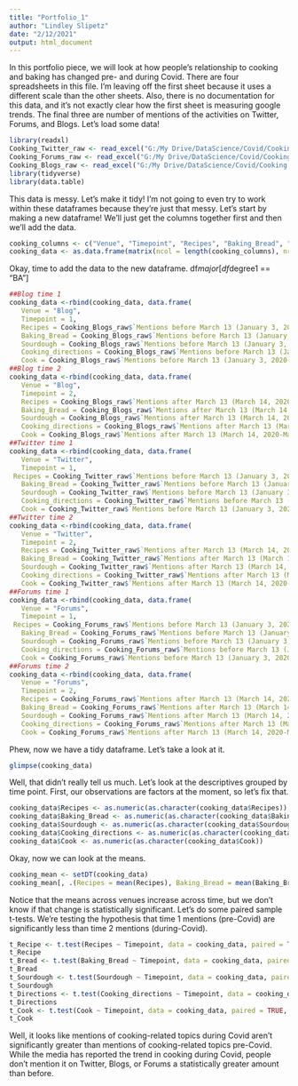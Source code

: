 ```yaml
---
title: "Portfolio_1"
author: "Lindley Slipetz"
date: "2/12/2021"
output: html_document
---
```


In this portfolio piece, we will look at how people's relationship to cooking and baking has changed pre- and during Covid. There are four spreadsheets in this file. I'm leaving off the first sheet because it uses a different scale than the other sheets. Also, there is no documentation for this data, and it's not exactly clear how the first sheet is measuring google trends. The final three are number of mentions of the activities on Twitter, Forums, and Blogs. Let's load some data! 

```r
library(readxl)
Cooking_Twitter_raw <- read_excel("G:/My Drive/DataScience/Covid/Cooking.xlsx", sheet = 2)
Cooking_Forums_raw <- read_excel("G:/My Drive/DataScience/Covid/Cooking.xlsx", sheet = 3)
Cooking_Blogs_raw <- read_excel("G:/My Drive/DataScience/Covid/Cooking.xlsx", sheet = 4)
library(tidyverse)
library(data.table)
```

This data is messy. Let's make it tidy! I'm not going to even try to work within these dataframes because they're just that messy. Let's start by making a new dataframe! We'll just get the columns together first and then we'll add the data.

```r
cooking_columns <- c("Venue", "Timepoint", "Recipes", "Baking_Bread", "Sourdough", "Cooking_directions", "Cook")
cooking_data <- as.data.frame(matrix(ncol = length(cooking_columns), nrow=0, dimnames = list(NULL,cooking_columns)) )
```

Okay, time to add the data to the new dataframe. 
df$major[df$degree1 == "BA"]
```r
##Blog time 1
cooking_data <-rbind(cooking_data, data.frame(
   Venue = "Blog",
   Timepoint = 1,
   Recipes = Cooking_Blogs_raw$`Mentions before March 13 (January 3, 2020-March 12, 2020)...8`[Cooking_Blogs_raw$...7 == "Recipes" & is.na(Cooking_Blogs_raw$...7) == FALSE],
   Baking_Bread = Cooking_Blogs_raw$`Mentions before March 13 (January 3, 2020-March 12, 2020)...8`[Cooking_Blogs_raw$...7 == "Baking bread" & is.na(Cooking_Blogs_raw$...7) == FALSE], 
   Sourdough = Cooking_Blogs_raw$`Mentions before March 13 (January 3, 2020-March 12, 2020)...8`[Cooking_Blogs_raw$...7 == "Sourdough" & is.na(Cooking_Blogs_raw$...7) == FALSE],
   Cooking_directions = Cooking_Blogs_raw$`Mentions before March 13 (January 3, 2020-March 12, 2020)...8`[Cooking_Blogs_raw$...7 == "Cooking Directions" & is.na(Cooking_Blogs_raw$...7) == FALSE],
   Cook = Cooking_Blogs_raw$`Mentions before March 13 (January 3, 2020-March 12, 2020)...8`[Cooking_Blogs_raw$...7 == "Cook" & is.na(Cooking_Blogs_raw$...7) == FALSE]))
##Blog time 2  
cooking_data <-rbind(cooking_data, data.frame(
   Venue = "Blog",
   Timepoint = 2,
   Recipes = Cooking_Blogs_raw$`Mentions after March 13 (March 14, 2020-May 22, 2020)...10`[Cooking_Blogs_raw$...7 == "Recipes" & is.na(Cooking_Blogs_raw$...7) == FALSE],
   Baking_Bread = Cooking_Blogs_raw$`Mentions after March 13 (March 14, 2020-May 22, 2020)...10`[Cooking_Blogs_raw$...7 == "Baking bread" & is.na(Cooking_Blogs_raw$...7) == FALSE], 
   Sourdough = Cooking_Blogs_raw$`Mentions after March 13 (March 14, 2020-May 22, 2020)...10`[Cooking_Blogs_raw$...7 == "Sourdough" & is.na(Cooking_Blogs_raw$...7) == FALSE],
   Cooking_directions = Cooking_Blogs_raw$`Mentions after March 13 (March 14, 2020-May 22, 2020)...10`[Cooking_Blogs_raw$...7 == "Cooking Directions" & is.na(Cooking_Blogs_raw$...7) == FALSE],
   Cook = Cooking_Blogs_raw$`Mentions after March 13 (March 14, 2020-May 22, 2020)...10`[Cooking_Blogs_raw$...7 == "Cook" & is.na(Cooking_Blogs_raw$...7) == FALSE]))
##Twitter time 1  
cooking_data <-rbind(cooking_data, data.frame(
   Venue = "Twitter",
   Timepoint = 1,
 Recipes = Cooking_Twitter_raw$`Mentions before March 13 (January 3, 2020-March 12, 2020)...8`[Cooking_Twitter_raw$...7 == "Recipes" & is.na(Cooking_Twitter_raw$...7) == FALSE],
   Baking_Bread = Cooking_Twitter_raw$`Mentions before March 13 (January 3, 2020-March 12, 2020)...8`[Cooking_Twitter_raw$...7 == "Baking bread" & is.na(Cooking_Twitter_raw$...7) == FALSE], 
   Sourdough = Cooking_Twitter_raw$`Mentions before March 13 (January 3, 2020-March 12, 2020)...8`[Cooking_Twitter_raw$...7 == "Sourdough" & is.na(Cooking_Twitter_raw$...7) == FALSE],
   Cooking_directions = Cooking_Twitter_raw$`Mentions before March 13 (January 3, 2020-March 12, 2020)...8`[Cooking_Twitter_raw$...7 == "Cooking Directions" & is.na(Cooking_Twitter_raw$...7) == FALSE],
   Cook = Cooking_Twitter_raw$`Mentions before March 13 (January 3, 2020-March 12, 2020)...8`[Cooking_Twitter_raw$...7 == "Cook" & is.na(Cooking_Twitter_raw$...7) == FALSE]))
##Twitter time 2  
cooking_data <-rbind(cooking_data, data.frame(
   Venue = "Twitter",
   Timepoint = 2,
   Recipes = Cooking_Twitter_raw$`Mentions after March 13 (March 14, 2020-May 22, 2020)...10`[Cooking_Twitter_raw$...7 == "Recipes" & is.na(Cooking_Twitter_raw$...7) == FALSE],
   Baking_Bread = Cooking_Twitter_raw$`Mentions after March 13 (March 14, 2020-May 22, 2020)...10`[Cooking_Twitter_raw$...7 == "Baking bread" & is.na(Cooking_Twitter_raw$...7) == FALSE], 
   Sourdough = Cooking_Twitter_raw$`Mentions after March 13 (March 14, 2020-May 22, 2020)...10`[Cooking_Twitter_raw$...7 == "Sourdough" & is.na(Cooking_Twitter_raw$...7) == FALSE],
   Cooking_directions = Cooking_Twitter_raw$`Mentions after March 13 (March 14, 2020-May 22, 2020)...10`[Cooking_Twitter_raw$...7 == "Cooking Directions" & is.na(Cooking_Twitter_raw$...7) == FALSE],
   Cook = Cooking_Twitter_raw$`Mentions after March 13 (March 14, 2020-May 22, 2020)...10`[Cooking_Twitter_raw$...7 == "Cook" & is.na(Cooking_Twitter_raw$...7) == FALSE]))
##Forums time 1  
cooking_data <-rbind(cooking_data, data.frame(
   Venue = "Forums",
   Timepoint = 1,
 Recipes = Cooking_Forums_raw$`Mentions before March 13 (January 3, 2020-March 12, 2020)...8`[Cooking_Forums_raw$...7 == "Recipes" & is.na(Cooking_Forums_raw$...7) == FALSE],
   Baking_Bread = Cooking_Forums_raw$`Mentions before March 13 (January 3, 2020-March 12, 2020)...8`[Cooking_Forums_raw$...7 == "Baking bread" & is.na(Cooking_Forums_raw$...7) == FALSE], 
   Sourdough = Cooking_Forums_raw$`Mentions before March 13 (January 3, 2020-March 12, 2020)...8`[Cooking_Forums_raw$...7 == "Sourdough" & is.na(Cooking_Forums_raw$...7) == FALSE],
   Cooking_directions = Cooking_Forums_raw$`Mentions before March 13 (January 3, 2020-March 12, 2020)...8`[Cooking_Forums_raw$...7 == "Cooking Directions" & is.na(Cooking_Forums_raw$...7) == FALSE],
   Cook = Cooking_Forums_raw$`Mentions before March 13 (January 3, 2020-March 12, 2020)...8`[Cooking_Forums_raw$...7 == "Cook" & is.na(Cooking_Forums_raw$...7) == FALSE]))
##Forums time 2  
cooking_data <-rbind(cooking_data, data.frame(
   Venue = "Forums",
   Timepoint = 2,
   Recipes = Cooking_Forums_raw$`Mentions after March 13 (March 14, 2020-May 22, 2020)...10`[Cooking_Forums_raw$...7 == "Recipes" & is.na(Cooking_Forums_raw$...7) == FALSE],
   Baking_Bread = Cooking_Forums_raw$`Mentions after March 13 (March 14, 2020-May 22, 2020)...10`[Cooking_Forums_raw$...7 == "Baking bread" & is.na(Cooking_Forums_raw$...7) == FALSE], 
   Sourdough = Cooking_Forums_raw$`Mentions after March 13 (March 14, 2020-May 22, 2020)...10`[Cooking_Forums_raw$...7 == "Sourdough" & is.na(Cooking_Forums_raw$...7) == FALSE],
   Cooking_directions = Cooking_Forums_raw$`Mentions after March 13 (March 14, 2020-May 22, 2020)...10`[Cooking_Forums_raw$...7 == "Cooking Directions" & is.na(Cooking_Forums_raw$...7) == FALSE],
   Cook = Cooking_Forums_raw$`Mentions after March 13 (March 14, 2020-May 22, 2020)...10`[Cooking_Forums_raw$...7 == "Cook" & is.na(Cooking_Forums_raw$...7) == FALSE]))
```

Phew, now we have a tidy dataframe. Let's take a look at it.

```r
glimpse(cooking_data)
```

Well, that didn't really tell us much. Let's look at the descriptives grouped by time point. First, our observations are factors at the moment, so let's fix that.

```r
cooking_data$Recipes <- as.numeric(as.character(cooking_data$Recipes))
cooking_data$Baking_Bread <- as.numeric(as.character(cooking_data$Baking_Bread))
cooking_data$Sourdough <- as.numeric(as.character(cooking_data$Sourdough))
cooking_data$Cooking_directions <- as.numeric(as.character(cooking_data$Cooking_directions))
cooking_data$Cook <- as.numeric(as.character(cooking_data$Cook))
```

Okay, now we can look at the means.

```r
cooking_mean <- setDT(cooking_data) 
cooking_mean[, .(Recipes = mean(Recipes), Baking_Bread = mean(Baking_Bread), Sourdough = mean(Sourdough), Cooking_directions = mean(Cooking_directions), Cook = mean(Cook)), by = .(Timepoint)]
```
Notice that the means across venues increase across time, but we don't know if that change is statistically significant. Let's do some paired sample t-tests. We're testing the hypothesis that time 1 mentions (pre-Covid) are significantly less than time 2 mentions (during-Covid).

```r
t_Recipe <- t.test(Recipes ~ Timepoint, data = cooking_data, paired = TRUE, alternative = "less")
t_Recipe
t_Bread <- t.test(Baking_Bread ~ Timepoint, data = cooking_data, paired = TRUE, alternative = "less")
t_Bread
t_Sourdough <- t.test(Sourdough ~ Timepoint, data = cooking_data, paired = TRUE, alternative = "less")
t_Sourdough
t_Directions <- t.test(Cooking_directions ~ Timepoint, data = cooking_data, paired = TRUE, alternative = "less")
t_Directions
t_Cook <- t.test(Cook ~ Timepoint, data = cooking_data, paired = TRUE, alternative = "less")
t_Cook
```
Well, it looks like mentions of cooking-related topics during Covid aren't significantly greater than mentions of cooking-related topics pre-Covid. While the media has reported the trend in cooking during Covid, people don't mention it on Twitter, Blogs, or Forums a statistically greater amount than before.  